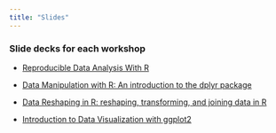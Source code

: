 ```yaml
---
title: "Slides"
---
```


### Slide decks for each workshop

+ [Reproducible Data Analysis With R](https://mjfrigaard.github.io/rep-res-rmarkdown/Index.html)

+ [Data Manipulation with R: An introduction to the dplyr package](https://mjfrigaard.github.io/data-manip-intro/Index.html)

+ [Data Reshaping in R: reshaping, transforming, and joining data in R](https://mjfrigaard.github.io/data-transformations-joins/Index.html)

+ [Introduction to Data Visualization with ggplot2](https://mjfrigaard.github.io/data-viz-intro/Index.html#1)

